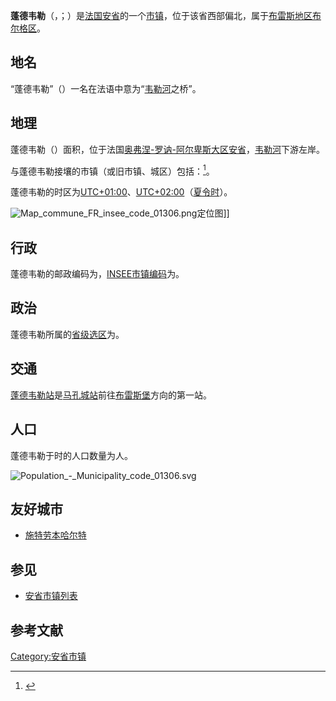 {{noteTA|G1=法国地名}}
{{Infobox French commune
|name                    = 蓬德韦勒
|native name             = Pont-de-Veyle
|arrondissement          = [[布雷斯地区布尔格区|布雷斯地区布尔格区]]
}}
'''蓬德韦勒'''（{{lang-fr|Pont-de-Veyle}}，{{IPA-fr|pɔ̃ də vɛl}}；{{lang-frp|Pont-de-Vêla}}）是[[法国|法国]][[安省_(法國)|安省]]的一个[[市镇_(法国)|市镇]]，位于该省西部偏北，属于[[布雷斯地区布尔格区|布雷斯地区布尔格区]]。

== 地名 ==
“蓬德韦勒”（{{lang|fr|Pont-de-Veyle}}）一名在法语中意为“[[韋勒河_(索恩河支流)|韦勒河]]之桥”。

== 地理 ==
蓬德韦勒（{{wikidata|property|linked|P625}}）面积{{wikidata|properties|P2046}}，位于法国[[奥弗涅-罗讷-阿尔卑斯大区|奥弗涅-罗讷-阿尔卑斯大区]][[安省_(法國)|安省]]，[[韋勒河_(索恩河支流)|韦勒河]]下游左岸。

与蓬德韦勒接壤的市镇（或旧市镇、城区）包括：{{Wikidata|properties|linked|P47}}<ref name="geo">{{Cite web|url=https://www.geoportail.gouv.fr/carte|title=Carte|accessdate=2020-03-22|author=Géoportail|language=fr|publisher=Géoportail|archive-date=2017-01-29|archive-url=https://web.archive.org/web/20170129154129/https://www.geoportail.gouv.fr/carte/|dead-url=no}}</ref>。

蓬德韦勒的时区为[[UTC+01:00|UTC+01:00]]、[[UTC+02:00|UTC+02:00]]（[[夏时制|夏令时]]）。

[[File:Map_commune_FR_insee_code_01306.png|thumb]]定位图]]{{Clear|left}}
== 行政 ==
蓬德韦勒的邮政编码为{{wikidata|properties|P281}}，[[法国国家统计与经济研究所|INSEE市镇编码]]为{{wikidata|properties|P374}}。

== 政治 ==
蓬德韦勒所属的[[縣_(法國)|省级选区]]为{{WikidataLink|{{wikidata|properties|raw|best||P7938}}}}。

== 交通 ==
[[蓬德韦勒站|蓬德韦勒站]]是[[马孔城站|马孔城站]]前往[[布雷斯堡|布雷斯堡]]方向的第一站。

== 人口 ==
蓬德韦勒于{{wikidata|qualifier|P1082|P585}}时的人口数量为{{wikidata|property|raw|P1082}}人。

[[File:Population_-_Municipality_code_01306.svg|thumb]]{{Clear|left}}
== 友好城市 ==
* {{GER}} [[施特劳本哈尔特|施特劳本哈尔特]]

==参见==
*[[安省市镇列表|安省市镇列表]]

== 参考文献 ==
{{reflist}}

{{安省市鎮}}
[[Category:安省市镇|Category:安省市镇]]